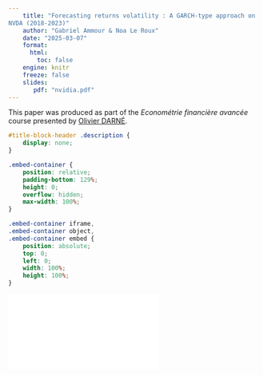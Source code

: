 ```yaml
---
    title: "Forecasting returns volatility : A GARCH-type approach on
NVDA (2018-2023)"
    author: "Gabriel Ammour & Noa Le Roux" 
    date: "2025-03-07"
    format: 
      html: 
        toc: false
    engine: knitr
    freeze: false    
    slides:
       pdf: "nvidia.pdf"  
---
```



This paper was produced as part of the *Econométrie financière avancée* course presented by [Olivier DARNÉ](https://sites.google.com/site/odarne/home). 

```css
#title-block-header .description {
    display: none;
}
```

```css
.embed-container {
    position: relative;
    padding-bottom: 129%;
    height: 0;
    overflow: hidden;
    max-width: 100%;
}

.embed-container iframe,
.embed-container object,
.embed-container embed {
    position: absolute;
    top: 0;
    left: 0;
    width: 100%;
    height: 100%;
}
```

```{=html}
<div class="embed-container">
  <iframe src="`r rmarkdown::metadata$slides$pdf`" style="border: 0.5px"></iframe>
</div>
```